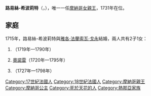{{Multiple issues|
{{Expand language|1=en|time=2021-02-15T01:43:26+00:00}}
{{Unreferenced|time=2021-02-15T01:43:26+00:00}}
}}
{{Infobox royalty
| name         = 路易絲-希波莉特
| image        = Louise Hippolyte Grimaldi with a view overlooking Monaco from the studio of Jean-Baptiste Santerre (1651-1717).jpg
| succession   = [[摩納哥親王|摩納哥女親王]]
| reign        = 1731年2月20日-1731年12月29日（{{age in years and days|1731|2|20|1731|12|29|age=no}}）
| predecessor  = [[安托萬一世_(摩納哥)|安托萬一世]]
| successor    = [[雅各一世_(摩納哥)|雅各一世]]
| birth_date   = {{Birth date|1697|11|10|df=y}}
| birth_place  = [[摩納哥親王宮|摩納哥親王宮]]
| death_date   = {{Death date and age|1731|12|29|1697|11|10|df=y}}
| death_place  = [[摩納哥親王宮|摩納哥親王宮]]
| burial_place = [[聖母無染原罪主教座堂_(摩納哥)|聖母無染原罪主教座堂]]
| house        = [[格里馬爾迪王朝|格里馬爾迪王朝]]
| father       = [[安托萬一世_(摩納哥)|安托萬一世]]
| mother       = [[洛林的瑪麗|洛林的瑪麗]]
}}

'''路易絲-希波莉特'''（{{lang-fr|Louise-Hippolyte}}，{{bd|1697年|11月10日|1731年|12月29日}}），唯一一任[[摩納哥親王|摩納哥女親王]]，1731年在位。

== 家庭 ==
1715年，路易絲-希波莉特與[[雅各一世_(摩納哥)|雅各·法蘭索瓦·戈永]]結婚，兩人共有2子1女：
# {{le|摩納哥的夏洛特 (1719-1790)|Charlotte of Monaco (1719 – 1790)|夏洛特}}（1719年—1790年）
# [[奧諾雷三世|奧諾雷]]（1720年—1795年）
# {{link-fr|摩納哥的查理-莫里斯|Charles-Maurice de Monaco|查理-莫里斯}}（1727年—1798年）

{{normdaten}}
[[Category:17世紀法國人|Category:17世紀法國人]]
[[Category:18世紀法國人|Category:18世紀法國人]]
[[Category:摩納哥親王|Category:摩納哥親王]]
[[Category:摩納哥公主|Category:摩納哥公主]]
[[Category:死於天花的人|Category:死於天花的人]]
[[Category:熱那亞家族|Category:熱那亞家族]]